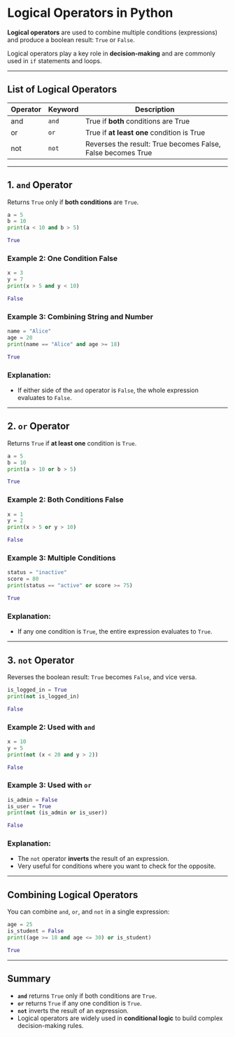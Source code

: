 # Logical Operators in Python

**Logical operators** are used to combine multiple conditions (expressions) and produce a boolean result: `True` or `False`.

Logical operators play a key role in **decision-making** and are commonly used in `if` statements and loops.

---

## List of Logical Operators

| Operator | Keyword | Description                                                 |
| -------- | ------- | ----------------------------------------------------------- |
| and      | `and`   | True if **both** conditions are True                        |
| or       | `or`    | True if **at least one** condition is True                  |
| not      | `not`   | Reverses the result: True becomes False, False becomes True |

---

## 1. `and` Operator

Returns `True` only if **both conditions** are `True`.

```python filename="logical_and.py" {2, 3}
a = 5
b = 10
print(a < 10 and b > 5)
```

```python filename="output.txt"
True
```

### Example 2: One Condition False

```python filename="logical_and_false.py" {2, 3}
x = 3
y = 7
print(x > 5 and y < 10)
```

```python filename="output.txt"
False
```

### Example 3: Combining String and Number

```python filename="logical_and_mixed.py" {2, 3}
name = "Alice"
age = 20
print(name == "Alice" and age >= 18)
```

```python filename="output.txt"
True
```

### Explanation:

- If either side of the `and` operator is `False`, the whole expression evaluates to `False`.

---

## 2. `or` Operator

Returns `True` if **at least one** condition is `True`.

```python filename="logical_or.py" {2, 3}
a = 5
b = 10
print(a > 10 or b > 5)
```

```python filename="output.txt"
True
```

### Example 2: Both Conditions False

```python filename="logical_or_false.py" {2, 3}
x = 1
y = 2
print(x > 5 or y > 10)
```

```python filename="output.txt"
False
```

### Example 3: Multiple Conditions

```python filename="logical_or_strings.py" {2, 3}
status = "inactive"
score = 80
print(status == "active" or score >= 75)
```

```python filename="output.txt"
True
```

### Explanation:

- If any one condition is `True`, the entire expression evaluates to `True`.

---

## 3. `not` Operator

Reverses the boolean result: `True` becomes `False`, and vice versa.

```python filename="logical_not.py" {2, 3}
is_logged_in = True
print(not is_logged_in)
```

```python filename="output.txt"
False
```

### Example 2: Used with `and`

```python filename="logical_not_and.py" {2, 3}
x = 10
y = 5
print(not (x < 20 and y > 2))
```

```python filename="output.txt"
False
```

### Example 3: Used with `or`

```python filename="logical_not_or.py" {2, 3}
is_admin = False
is_user = True
print(not (is_admin or is_user))
```

```python filename="output.txt"
False
```

### Explanation:

- The `not` operator **inverts** the result of an expression.
- Very useful for conditions where you want to check for the opposite.

---

## Combining Logical Operators

You can combine `and`, `or`, and `not` in a single expression:

```python filename="logical_combined.py" {2, 3}
age = 25
is_student = False
print((age >= 18 and age <= 30) or is_student)
```

```python filename="output.txt"
True
```

---

## Summary

- **`and`** returns `True` only if both conditions are `True`.
- **`or`** returns `True` if any one condition is `True`.
- **`not`** inverts the result of an expression.
- Logical operators are widely used in **conditional logic** to build complex decision-making rules.
